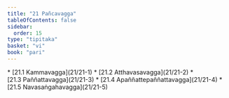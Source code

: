 ```yaml
---
title: "21 Pañcavagga"
tableOfContents: false
sidebar:
  order: 15
type: "tipitaka"
basket: "vi"
book: "pari"
---
```



<DynamicBreadcrumb />



<TableOfContents book="pari" section="21">
* [21.1 Kammavagga](21/21-1)
* [21.2 Atthavasavagga](21/21-2)
* [21.3 Paññattavagga](21/21-3)
* [21.4 Apaññattepaññattavagga](21/21-4)
* [21.5 Navasaṅgahavagga](21/21-5)
</TableOfContents>